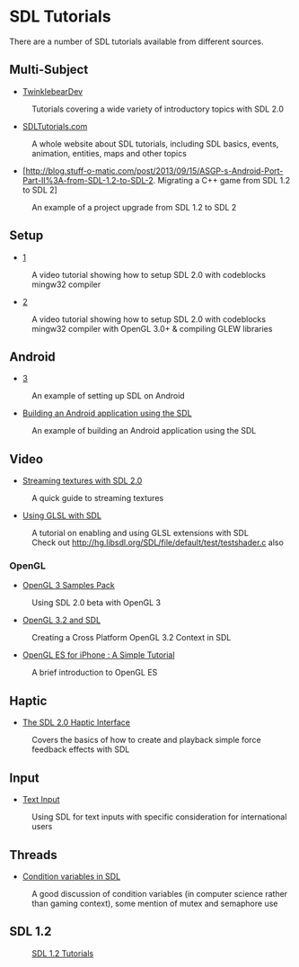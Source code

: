 = SDL Tutorials =
There are a number of SDL tutorials available from different sources.


== Multi-Subject ==

* [http://twinklebear.github.io/pages/sdl2/ TwinklebearDev]
: Tutorials covering a wide variety of introductory topics with SDL 2.0

* [http://www.sdltutorials.com/ SDLTutorials.com]
: A whole website about SDL tutorials, including SDL basics, events, animation, entities, maps and other topics

* [http://blog.stuff-o-matic.com/post/2013/09/15/ASGP-s-Android-Port-Part-II%3A-from-SDL-1.2-to-SDL-2. Migrating a C++ game from SDL 1.2 to SDL 2]
: An example of a project upgrade from SDL 1.2 to SDL 2

== Setup ==
* [https://www.youtube.com/watch?v=wWGtuc5uqF4]
: A video tutorial showing how to setup SDL 2.0 with codeblocks mingw32 compiler

* [https://www.youtube.com/watch?v=wWGtuc5uqF4]
: A video tutorial showing how to setup SDL 2.0 with codeblocks mingw32 compiler with OpenGL 3.0+ & compiling GLEW libraries

== Android ==

* [http://www.dinomage.com/2013/01/howto-sdl-on-android/]
: An example of setting up SDL on Android

* [http://blog.stuff-o-matic.com/post/2013/10/20/ASGP-s-Android-Port-Part-IV%3A-building-the-APK Building an Android application using the SDL]
: An example of building an Android application using the SDL

== Video ==

* [http://slouken.blogspot.com/2011/02/streaming-textures-with-sdl-13.html Streaming textures with SDL 2.0]
: A quick guide to streaming textures

* [http://rainwarrior.ca/dragon/sdl_glsl.html Using GLSL with SDL]
: A tutorial on enabling and using GLSL extensions with SDL
: Check out http://hg.libsdl.org/SDL/file/default/test/testshader.c also

=== OpenGL ===
* [http://www.g-truc.net/post-0204.html OpenGL 3 Samples Pack]
: Using SDL 2.0 beta with OpenGL 3

* [http://www.opengl.org/wiki/Tutorial1:_Creating_a_Cross_Platform_OpenGL_3.2_Context_in_SDL_(C_/_SDL) OpenGL 3.2 and SDL]
: Creating a Cross Platform OpenGL 3.2 Context in SDL

* [http://iphonesdkdev.blogspot.com/2009/04/opengl-es-for-iphone-simple-tutorial.html OpenGL ES for iPhone : A Simple Tutorial]
: A brief introduction to OpenGL ES

== Haptic ==

* [http://bobbens.dyndns.org/journal/2010/sdl_haptic/ The SDL 2.0 Haptic Interface]
: Covers the basics of how to create and playback simple force feedback effects with SDL

== Input ==

* [[Tutorials/TextInput|Text Input]]
: Using SDL for text inputs with specific consideration for international users

== Threads ==

* [http://ansuz.sooke.bc.ca/software/sdl-condvars.php Condition variables in SDL]
: A good discussion of condition variables (in computer science rather than gaming context), some mention of mutex and semaphore use

== SDL 1.2 ==
: [[SDL1.2Tutorials|SDL 1.2 Tutorials]]
